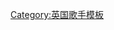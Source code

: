 <noinclude>
{{noteTA
|G1=Show
|G2=Music
|1=zh-tw:艾麗·高登; zh-hk:艾麗·高登; zh-cn:埃利·古尔丁
}}
</noinclude>
{{Navbox musical artist
| name       = Ellie Goulding
| title      = [[艾麗·高登]]
| bodyclass  = hlist
| state      = {{{state|autocollapse}}}
| background = solo_singer

| above = 
* [[艾麗·高登獲獎與提名列表|獲獎與提名]]
* [[艾麗·高登音樂作品列表|音樂作品]]
* [[艾麗·高登歌曲列表|歌曲]]

| group1 = 錄音室專輯
| list1  =
*《[[光芒 (艾麗·高登專輯)|光芒]]》
*《[[翠鳥寓言 (艾麗·高登專輯)|翠鳥寓言]]》（《{{le|翠鳥時光|Halcyon Days (Ellie Goulding album)}}》）
*《[[瘋狂快感 (艾麗·高登專輯)|瘋狂快感]]》
*《[[湛藍 (艾麗·高登專輯)|湛藍]]》

| group2 = 迷你專輯
| list2  = 
* 《{{le|An Introduction to Ellie Goulding}}》
* 《{{le|Run into the Light}}》

| group3 = 單曲
| list3  =
* 〈{{le|Under the Sheets}}〉
* 〈{{le|Starry Eyed (艾麗·高登歌曲)|Starry Eyed (Ellie Goulding song)|Starry Eyed}}〉
* 〈{{le|Guns and Horses}}〉
* 〈{{le|The Writer (歌曲)|The Writer (song)|The Writer}}〉
* 〈{{le|Your Song#Ellie Goulding version|Your Song}}〉
* 〈[[光芒 (艾麗·高登歌曲)|光芒]]〉
* 〈{{le|Anything Could Happen}}〉
* 〈{{le|Figure 8 (歌曲)|Figure 8 (song)|Figure 8}}〉
* 〈{{le|Explosions (歌曲)|Explosions (song)|Explosions}}〉
* 〈{{le|Burn (艾麗·高登歌曲)|Burn (Ellie Goulding song)|Burn}}〉
* 〈{{le|How Long Will I Love You?#Ellie Goulding version|How Long Will I Love You}}〉
* 〈{{le|Goodness Gracious}}〉
* 〈{{le|Beating Heart (艾麗·高登歌曲)|Beating Heart (Ellie Goulding song)|Beating Heart}}〉
* 〈[[愛由你做主]]〉
* 〈{{le|On My Mind (艾麗·高登歌曲)|On My Mind (Ellie Goulding song)|On My Mind}}〉
* 〈{{le|Army (艾麗·高登歌曲)|Army (Ellie Goulding song)|Army}}〉
* 〈{{le|Something in the Way You Move}}〉
* 〈{{le|Still Falling for You}}〉
* 〈[[初戀 (凱戈和艾麗·高登歌曲)|初戀]]〉
* 〈[[Close to Me (艾麗·高登、迪波洛和斯韋·李歌曲)|Close to Me]]〉
* 〈{{le|Flux (艾麗·高登歌曲)|Flux (Ellie Goulding song)|Flux}}〉
* 〈{{le|Sixteen (艾麗·高登歌曲)|Sixteen (Ellie Goulding song)|Sixteen}}〉
* 〈{{le|Hate Me (Ellie Goulding and Juice Wrld song)|Hate Me (Ellie Goulding and Juice Wrld song)|Hate Me}}〉
* 〈{{le|River (琼尼·米歇尔歌曲)|River (Joni Mitchell song)#Ellie Goulding version|River}}〉
* 〈{{le|Worry About Me}}〉
* 〈{{le|Power (艾麗·高登歌曲)|Power (Ellie Goulding song)|Power}}〉
* 〈{{le|Slow Grenade}}〉

| group5 = 合作單曲
| list5  = 
* 〈{{le|Wonderman (天霸泰尼歌曲)|Wonderman (Tinie Tempah song)|Wonderman}}〉
* 〈{{le|I Need Your Love (凱文·哈里斯歌曲)|I Need Your Love (Calvin Harris song)|I Need Your Love}}〉
* 〈{{le|Flashlight (DJ Fresh歌曲)|Flashlight (DJ Fresh song)|Flashlight}}〉
* 〈[[爱已不在]]〉
* 〈{{le|Heavy Crown (歌曲)|Heavy Crown (song)|Heavy Crown}}〉
* 〈[[Do They Know It's Christmas?#Band Aid 30|Do They Know It's Christmas?]]〉
* 〈{{le|Powerful (歌曲)|Powerful (song)|Powerful}}〉
* 〈{{le|Mama (潔淨的盜賊歌曲)|Mama (Clean Bandit song)|Mama}}〉
* 〈{{le|Times Like These|Times Like These (song)#Live Lounge Allstars charity single}}〉

| group4 = 促銷單曲
| list4  =
* 〈{{le|Hanging On#Ellie Goulding version|Hanging On}}〉
* 〈{{le|Lost and Found (艾麗·高登歌曲)|Lost and Found (Ellie Goulding song)|Lost and Found}}〉

| group6 = 巡迴演唱會
| list6  =
* {{le|The Lights Tour}}
* {{le|The Halcyon Days Tour}}
* {{le|Delirium World Tour}}

}}<noinclude>
{{collapsible option}}
{{DEFAULTSORT:Goulding, Ellie}}
[[Category:英国歌手模板]]
</noinclude>